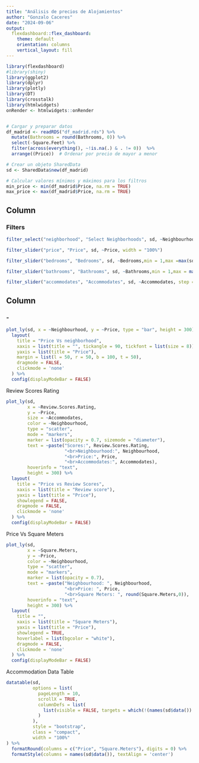 ---
title: "Análisis de precios de Alojamientos"
author: "Gonzalo Caceres"
date: "2024-09-06"
output: 
  flexdashboard::flex_dashboard:
    theme: default
    orientation: columns
    vertical_layout: fill
---


```{r setup, include=FALSE}
library(flexdashboard)
#library(shiny)
library(ggplot2)
library(dplyr)
library(plotly)
library(DT)
library(crosstalk)
library(htmlwidgets)
onRender <- htmlwidgets::onRender


# Cargar y preparar datos
df_madrid <- readRDS("df_madrid.rds") %>%
  mutate(Bathrooms = round(Bathrooms, 0)) %>%
  select(-Square.Feet) %>%
  filter(across(everything(), ~!is.na(.) & . != 0))  %>%
  arrange((Price))  # Ordenar por precio de mayor a menor

# Crear un objeto SharedData
sd <- SharedData$new(df_madrid)

# Calcular valores mínimos y máximos para los filtros
min_price <- min(df_madrid$Price, na.rm = TRUE)
max_price <- max(df_madrid$Price, na.rm = TRUE)
```

Column {.sidebar data-width=250}
-----------------------------------------------------------------------

### Filters

```{r}
filter_select("neighborhood", "Select Neighborhoods", sd, ~Neighbourhood, multiple = TRUE)

filter_slider("price", "Price", sd, ~Price, width = "100%")

filter_slider("bedrooms", "Bedrooms", sd, ~Bedrooms,min = 1,max =max(sd$data()$Bedrooms, na.rm = TRUE),step = 1, width = "100%")

filter_slider("bathrooms", "Bathrooms", sd, ~Bathrooms,min = 1,max = max(sd$data()$Bathrooms, na.rm = TRUE),step = 1, width = "100%")

filter_slider("accommodates", "Accommodates", sd, ~Accommodates, step = 1, width = "100%")
```



Column{data-width=650}
-----------------------------------------------------------------------

### - 


```{r}
plot_ly(sd, x = ~Neighbourhood, y = ~Price, type = "bar", height = 300) %>%
  layout(
    title = "Price Vs neighborhood",
    xaxis = list(title = "", tickangle = 90, tickfont = list(size = 8)),
    yaxis = list(title = "Price"),
    margin = list(l = 50, r = 50, b = 100, t = 50),
    dragmode = FALSE,
    clickmode = 'none'
  ) %>%
  config(displayModeBar = FALSE)
```

Review Scores Rating


```{r}
plot_ly(sd, 
        x = ~Review.Scores.Rating, 
        y = ~Price, 
        size = ~Accommodates,
        color = ~Neighbourhood,
        type = "scatter", 
        mode = "markers", 
        marker = list(opacity = 0.7, sizemode = "diameter"),
        text = ~paste("Scores:", Review.Scores.Rating,
                      "<br>Neighbourhood:", Neighbourhood,
                      "<br>Price:", Price,
                      "<br>Accommodates:", Accommodates),
        hoverinfo = "text",
        height = 300) %>%
  layout(
    title = "Price vs Review Scores",
    xaxis = list(title = "Review score"),
    yaxis = list(title = "Price"),
    showlegend = FALSE,
    dragmode = FALSE,
    clickmode = 'none'
  ) %>%
  config(displayModeBar = FALSE)


```

Price Vs Square Meters

```{r}
plot_ly(sd, 
        x = ~Square.Meters, 
        y = ~Price, 
        color = ~Neighbourhood,
        type = "scatter", 
        mode = "markers", 
        marker = list(opacity = 0.7),
        text = ~paste("Neighbourhood: ", Neighbourhood,
                      "<br>Price: ", Price,
                      "<br>Square Meters: ", round(Square.Meters,0)),
        hoverinfo = "text",
        height = 300) %>%
  layout(
    title = "",
    xaxis = list(title = "Square Meters"),
    yaxis = list(title = "Price"),
    showlegend = TRUE,
    hoverlabel = list(bgcolor = "white"),
    dragmode = FALSE,
    clickmode = 'none'
  ) %>%
  config(displayModeBar = FALSE)
```

Accommodation Data Table

```{r}
datatable(sd, 
          options = list(
            pageLength = 10,
            scrollX = TRUE,
            columnDefs = list(
              list(visible = FALSE, targets = which(!(names(sd$data()) %in% c("Neighbourhood", "Price", "Bedrooms", "Bathrooms", "Accommodates", "Review.Scores.Rating", "Square.Meters"))))
            )
          ),
          style = "bootstrap", 
          class = "compact", 
          width = "100%"
) %>%
  formatRound(columns = c("Price", "Square.Meters"), digits = 0) %>%
  formatStyle(columns = names(sd$data()), textAlign = 'center')


```
